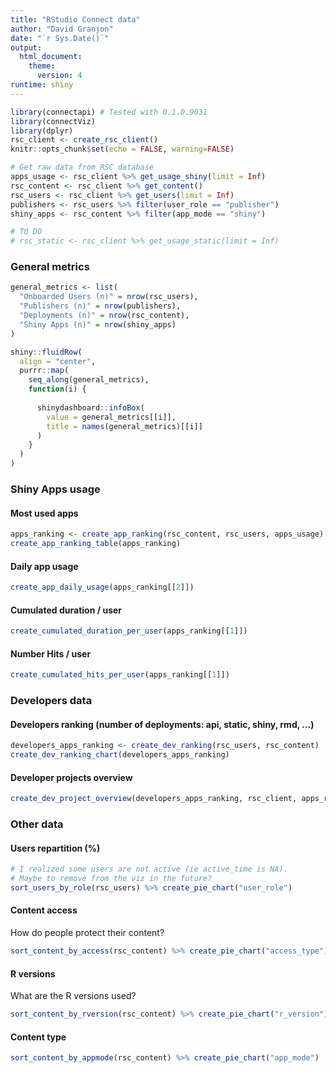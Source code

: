```yaml
---
title: "RStudio Connect data"
author: "David Granjon"
date: "`r Sys.Date()`"
output: 
  html_document:
    theme:
      version: 4
runtime: shiny
---
```


```r
library(connectapi) # Tested with 0.1.0.9031
library(connectViz)
library(dplyr)
rsc_client <- create_rsc_client()
knitr::opts_chunk$set(echo = FALSE, warning=FALSE)
```

```r
# Get raw data from RSC database
apps_usage <- rsc_client %>% get_usage_shiny(limit = Inf)
rsc_content <- rsc_client %>% get_content()
rsc_users <- rsc_client %>% get_users(limit = Inf)
publishers <- rsc_users %>% filter(user_role == "publisher") 
shiny_apps <- rsc_content %>% filter(app_mode == "shiny")

# TO DO
# rsc_static <- rsc_client %>% get_usage_static(limit = Inf)
```

### General metrics

```r
general_metrics <- list(
  "Onboarded Users (n)" = nrow(rsc_users),
  "Publishers (n)" = nrow(publishers),
  "Deployments (n)" = nrow(rsc_content),
  "Shiny Apps (n)" = nrow(shiny_apps)
)

shiny::fluidRow(
  align = "center",
  purrr::map(
    seq_along(general_metrics),
    function(i) {
      
      shinydashboard::infoBox(
        value = general_metrics[[i]],
        title = names(general_metrics)[[i]]
      )
    }
  )
)
```

### Shiny Apps usage

#### Most used apps

```r
apps_ranking <- create_app_ranking(rsc_content, rsc_users, apps_usage)
create_app_ranking_table(apps_ranking)
```

#### Daily app usage

```r
create_app_daily_usage(apps_ranking[[2]])
```

#### Cumulated duration / user

```r
create_cumulated_duration_per_user(apps_ranking[[1]])
```

#### Number Hits / user

```r
create_cumulated_hits_per_user(apps_ranking[[1]])
```


### Developers data


#### Developers ranking (number of deployments: api, static, shiny, rmd, ...)

```r
developers_apps_ranking <- create_dev_ranking(rsc_users, rsc_content)
create_dev_ranking_chart(developers_apps_ranking)
```

#### Developer projects overview

```r
create_dev_project_overview(developers_apps_ranking, rsc_client, apps_ranking[[1]])
```


### Other data

#### Users repartition (%)

```r
# I realized some users are not active (ie active_time is NA).
# Maybe to remove from the viz in the future?
sort_users_by_role(rsc_users) %>% create_pie_chart("user_role")
```

#### Content access

How do people protect their content?

```r
sort_content_by_access(rsc_content) %>% create_pie_chart("access_type")
```


#### R versions

What are the R versions used?

```r
sort_content_by_rversion(rsc_content) %>% create_pie_chart("r_version")
```

#### Content type

```r
sort_content_by_appmode(rsc_content) %>% create_pie_chart("app_mode")
```

<!--
#### Running user

What is the preferred running user?

```r
rsc_content %>% 
group_by(run_as_current_user) %>% 
summarize(n = n()) %>% 
mutate(Percentage = round(n / sum(n) * 100)) %>% 
e_charts(run_as_current_user) %>% 
e_pie(Percentage, radius = c("50%", "70%")) %>% 
e_title("Run as current user? (%)") %>% 
e_tooltip()
```

-->
